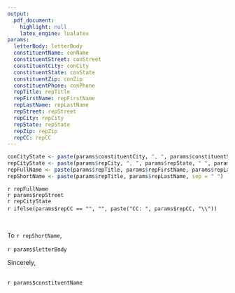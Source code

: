 ```yaml
---
output: 
  pdf_document:
    highlight: null
    latex_engine: lualatex
params:
  letterBody: letterBody
  constituentName: conName
  constituentStreet: conStreet
  constituentCity: conCity
  constituentState: conState
  constituentZip: conZip
  constituentPhone: conPhone
  repTitle: repTitle
  repFirstName: repFirstName
  repLastName: repLastName
  repStreet: repStreet
  repCity: repCity
  repState: repState
  repZip: repZip
  repCC: repCC
---
```


```r
conCityState <- paste(params$constituentCity, ", ", params$constituentState, " ", params$constituentZip, sep = "")
repCityState <- paste(params$repCity, ", ", params$repState, " ", params$repZip, sep = "")
repFullName <- paste(params$repTitle, params$repFirstName, params$repLastName, sep = " ")
repShortName <- paste(params$repTitle, params$repLastName, sep = " ")
```

\begin{flushright}
`r params$constituentName`\\
`r params$constituentStreet`\\
`r conCityState`\\
`r params$constituentPhone`\\
\vspace{10pt}
`r format(lubridate::today(), format = "%B %e, %Y\\")`
\end{flushright}
\vspace{10pt}
`r repFullName`\
`r params$repStreet`\
`r repCityState`\
`r ifelse(params$repCC == "", "", paste("CC: ", params$repCC, "\\"))`
&nbsp;

&nbsp;

To `r repShortName`,

`r params$letterBody`
&nbsp;

Sincerely,\
&nbsp;


`r params$constituentName`
